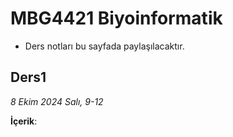 # MBG4421 Biyoinformatik

- Ders notları bu sayfada paylaşılacaktır.

## Ders1 

*8 Ekim 2024 Salı, 9-12*

**İçerik**:



